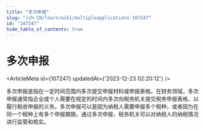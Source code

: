 ```yaml
---
title: "多次申报"
slug: "/zh-CN/learn/wiki/multipleapplications-107247"
id: "107247"
hide_table_of_contents: true
---
```



<Breadcrumbs current="多次申报" />

# 多次申报

<ArticleMeta id={107247} updatedAt={'2023-12-23 02:20:12'} />
<div className='border-solid border-b border-t-0 my-4 border-[var(--ifm-color-gray-300)]' />

多次申报是指在一定时间范围内多次提交申报材料或申报表格。在财务领域，多次申报通常指企业或个人需要在规定的时间内多次向税务机关提交税务申报表格，以履行税收申报的义务。多次申报可以是因为纳税人需要申报多个税种，或者因为在同一个税种上有多个申报期限。通过多次申报，税务机关可以对纳税人的纳税情况进行监管和核实。

